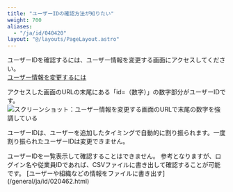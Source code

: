 ```yaml
---
title: "ユーザーIDの確認方法が知りたい"
weight: 700
aliases:
  - "/ja/id/040420"
layout: "@/layouts/PageLayout.astro"
---
```




ユーザーIDを確認するには、ユーザー情報を変更する画面にアクセスしてください。  
[ユーザー情報を変更するには](/general/ja/id/020234.html)

アクセスした画面のURLの末尾にある「id=（数字）」の数字部分がユーザーIDです。
<Img src="/k/kintone/img-ja/registration_user_id_img01.png" alt="スクリーンショット：ユーザー情報を変更する画面のURLで末尾の数字を強調している" />

ユーザーIDは、ユーザーを追加したタイミングで自動的に割り振られます。一度割り振られたユーザーIDは変更できません。  

<Note>
ユーザーIDを一覧表示して確認することはできません。  
参考となりますが、ログイン名や従業員IDであれば、CSVファイルに書き出して確認することが可能です。  
[ユーザーや組織などの情報をファイルに書き出す](/general/ja/id/020462.html)

</Note>
